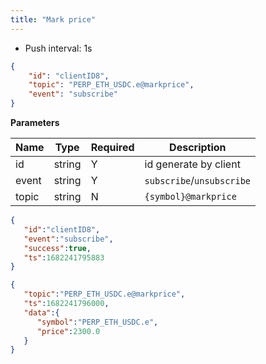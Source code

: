```yaml
---
title: "Mark price"
---
```


- Push interval: 1s

```json
{
    "id": "clientID8",
    "topic": "PERP_ETH_USDC.e@markprice",
    "event": "subscribe"
}
```

**Parameters**

| Name   | Type   | Required | Description                               |
| ------ | ------ | -------- | ----------------------------------------- |
| id     | string | Y        | id generate by client                     |
| event  | string | Y        | `subscribe`/`unsubscribe`                 |
| topic  | string | N        | `{symbol}@markprice`                   |

<RequestExample>

```json Response
{
   "id":"clientID8",
   "event":"subscribe",
   "success":true,
   "ts":1682241795883
}
```
</RequestExample>

<ResponseExample>

```json Subscribed Message
{
   "topic":"PERP_ETH_USDC.e@markprice",
   "ts":1682241796000,
   "data":{
      "symbol":"PERP_ETH_USDC.e",
      "price":2300.0
   }
}
```

</ResponseExample>